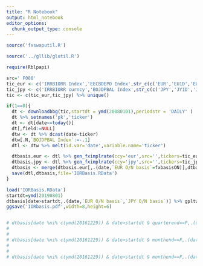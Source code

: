 ```yaml
---
title: "R Notebook"
output: html_notebook
editor_options: 
  chunk_output_type: console
---
```


```r

source('fxswaputil.R')

source('../gllib/glutil.R')

```

```r
require(Rblpapi)


```


```r

src=' F080'
tic_eur <- c('IRRBIORR Index','EECBDEPO Index',str_c(c('EUR','EU1D','EU2D','EU3D'),src,' Curncy'))
tic_jpy <- c('IRRBIORR curncy','BOJDPBAL Index',str_c(c('JPY','JY1D','JY2D','JY3D'),src,' Curncy'))
tic <- c(tic_eur,tic_jpy) %>% unique()


```



```r

if(1==0){
  dt <- downloadbbg(tic,startdt = ymd(20080101),periodstr = 'DAILY' )
  dt %>% setnames('pk','ticker')
  dt <- dt[date<=today()]
  dt[,field:=NULL]
  dtw <- dt %>% dcast(date~ticker)
  dtw[.N,`BOJDPBAL Index`:=-.1]
  dtl <- dtw %>% melt(id.var='date',variable.name='ticker')

  dtbasis.eur <- dtl %>% gen_fximplrate(ccy='eur',src='',tickers=tic_eur) 
  dtbasis.jpy <- dtl %>% gen_fximplrate(ccy='jpy',src='',tickers=tic_jpy)
  dtbasis <- merge(dtbasis.eur[,.(date,`EUR O/N basis`=fxbasisON)],dtbasis.jpy[,.(date,`JPY O/N basis`=fxbasisON)])
  save(dtl,dtbasis,file='IORBasis.RData')
}


```



```r


load('IORBasis.RData')
startdt=ymd(20190801)
dtbasis[date>startdt,.(date,`EUR O/N basis`,`JPY O/N basis`)] %>% gpltw+theme_classic()+xlab('')+ylab('basis points')+geom_hline(yintercept = 0)+theme(legend.title = element_blank())
ggsave('IORbasis.pdf',width=8,height=6)


# dtbasis[date %ni% c(ymd(20161229)) & date>startdt & quarterend==F,.(date,`EUR O/N basis`,`JPY O/N basis`)] %>% gpltw+theme_classic()+xlab('')+ylab('basis points')+geom_hline(yintercept = 0)+theme(legend.title = element_blank())
# 
# 
# dtbasis[date %ni% c(ymd(20161229)) & date>startdt & monthend==F,.(date,`EUR O/N basis`,`JPY O/N basis`)] %>% gpltw+theme_classic()+xlab('')+ylab('basis points')+geom_hline(yintercept = 0)+theme(legend.title = element_blank())
# 
# 
# dtbasis[date %ni% c(ymd(20161229)) & date>startdt & monthend==F,.(date,`EUR O/N basis`,`JPY O/N basis`)][`JPY O/N basis`>400]
```



